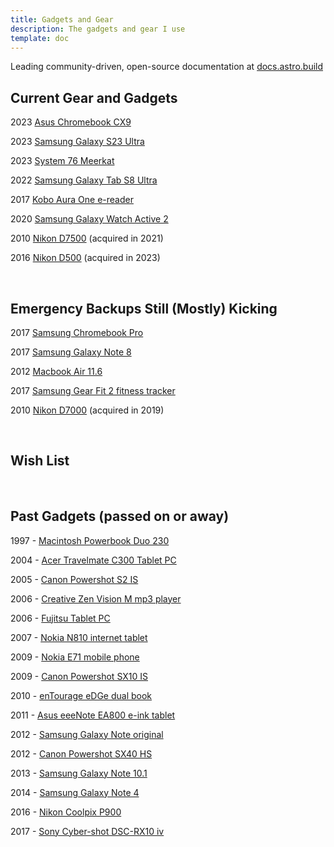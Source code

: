 ```yaml
---
title: Gadgets and Gear
description: The gadgets and gear I use
template: doc
---
```


Leading community-driven, open-source documentation at [docs.astro.build](https://docs.astro.build)

## Current Gear and Gadgets

<p>2023 <a href="https://www.asus.com/ca-en/laptops/for-work/chromebook/asus-chromebook-cx9-cx9400-11th-gen-intel/">Asus Chromebook CX9</a></p>
<p>2023 <a href="https://www.techradar.com/reviews/samsung-galaxy-s23-ultra">Samsung Galaxy S23 Ultra</a></p>
<p>2023 <a href="https://system76.com/desktops/meerkat">System 76 Meerkat</a></p>
<p>2022 <a href="https://www.gsmarena.com/samsung_galaxy_tab_s8_ultra-11274.php">Samsung Galaxy Tab S8 Ultra</a></p>
<p>2017 <a href="https://en.wikipedia.org/wiki/Kobo_eReader#Kobo_Aura_One">Kobo Aura One e-reader</a></p>
<p>2020 <a href="https://www.samsung.com/ca/wearables/galaxy-watch-active2-r820/SM-R820NZDAXAC/">Samsung Galaxy Watch Active 2</a></p>
<p>2010 <a href="https://www.dpreview.com/products/nikon/slrs/nikon_d7500">Nikon D7500</a> (acquired in 2021)</p>
<p>2016 <a href="https://www.dpreview.com/search/?query=nikon%20d500&#x26;product=nikon_d500">Nikon D500</a> (acquired in 2023)</p>
<br/>

## Emergency Backups Still (Mostly) Kicking

<p>2017 <a href="https://news.samsung.com/global/samsung-and-google-introduce-the-next-generation-chromebook-designed-for-google-play-the-samsung-chromebook-plus-and-chromebook-pro">Samsung Chromebook Pro</a></p>
<p>2017 <a href="https://www.techradar.com/news/samsung-galaxy-note-8">Samsung Galaxy Note 8</a></p>
<p>2012 <a href="https://en.wikipedia.org/wiki/MacBook_Air">Macbook Air 11.6</a></p>
<p>2017 <a href="http://www.samsung.com/global/galaxy/gear-fit2/">Samsung Gear Fit 2 fitness tracker</a></p>
<p>2010 <a href="https://www.dpreview.com/products/nikon/slrs/nikon_d7000">Nikon D7000</a> (acquired in 2019)</p>
<br/>

## Wish List

<br/>

## Past Gadgets (passed on or away)

<p>1997 - <a href="https://en.wikipedia.org/wiki/PowerBook_Duo">Macintosh Powerbook Duo 230</a></p>
<p>2004 - <a href="https://www.amazon.com/Acer-TravelMate-Tablet-Centrino-DVD-RW/dp/B0001KV5Y4">Acer Travelmate C300 Tablet PC</a></p>
<p>2005 - <a href="https://www.dpreview.com/reviews/canons2is">Canon Powershot S2 IS</a></p>
<p>2006 - <a href="https://www.amazon.com/Creative-ZEN-Vision-Video-Player/dp/B000CS7U1C">Creative Zen Vision M mp3 player</a></p>
<p>2006 - <a href="http://www.mobiletechreview.com/notebooks/Fujitsu-P1510d.htm">Fujitsu Tablet PC</a></p>
<p>2007 - <a href="https://en.wikipedia.org/wiki/Nokia_N810">Nokia N810 internet tablet</a></p>
<p>2009 - <a href="https://en.wikipedia.org/wiki/Nokia_E71">Nokia E71 mobile phone</a></p>
<p>2009 - <a href="http://www.digitalcamerareview.com/camerareview/canon-powershot-sx10-is-review/">Canon Powershot SX10 IS</a></p>
<p>2010 - <a href="https://en.wikipedia.org/wiki/EnTourage_eDGe">enTourage eDGe dual book</a></p>
<p>2011 - <a href="https://www.asus.com/Eee-Family/Eee_Note_EA800/">Asus eeeNote EA800 e-ink tablet</a></p>
<p>2012 - <a href="https://en.wikipedia.org/wiki/Samsung_Galaxy_Note_(original)">Samsung Galaxy Note original</a></p>
<p>2012 - <a href="https://shop.usa.canon.com/shop/en/catalog/powershot-sx40-hs">Canon Powershot SX40 HS</a></p>
<p>2013 - <a href="https://en.wikipedia.org/wiki/Samsung_Galaxy_Note_10.1">Samsung Galaxy Note 10.1</a></p>
<p>2014 - <a href="https://en.wikipedia.org/wiki/Samsung_Galaxy_Note_4">Samsung Galaxy Note 4</a></p>
<p>2016 - <a href="https://en.wikipedia.org/wiki/Nikon_Coolpix_P900">Nikon Coolpix P900</a></p>
<p>2017 - <a href="https://www.dpreview.com/products/sony/compacts/sony_dscrx10iv">Sony Cyber-shot DSC-RX10 iv</a></p>